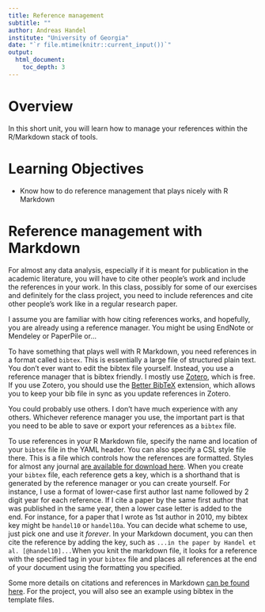 ```yaml
---
title: Reference management
subtitle: ""
author: Andreas Handel
institute: "University of Georgia"
date: "`r file.mtime(knitr::current_input())`"
output: 
  html_document:
    toc_depth: 3
---
```



# Overview
In this short unit, you will learn how to manage your references within the R/Markdown stack of tools.


# Learning Objectives
* Know how to do reference management that plays nicely with R Markdown


# Reference management with Markdown

For almost any data analysis, especially if it is meant for publication in the academic literature, you will have to cite other people's work and include the references in your work. In this class, possibly for some of our exercises and definitely for the class project, you need to include references and cite other people's work like in a regular research paper.

I assume you are familiar with how citing references works, and hopefully, you are already using a reference manager. You might be using EndNote or Mendeley or PaperPile or...   

To have something that plays well with R Markdown, you need references in a format called `bibtex`. This is essentially a large file of structured plain text. You don't ever want to edit the bibtex file yourself. Instead, you use a reference manager that is bibtex friendly. I mostly use [Zotero](https://www.zotero.org/), which is free. If you use Zotero, you should use the [Better BibTeX](https://retorque.re/zotero-better-bibtex/) extension, which allows you to keep your bib file in sync as you update references in Zotero.

You could probably use others. I don't have much experience with any others. Whichever reference manager you use, the important part is that you need to be able to save or export your references as a `bibtex` file. 

To use references in your R Markdown file, specify the name and location of your `bibtex` file in the YAML header. You can also specify a CSL style file there. This is a file which controls how the references are formatted. Styles for almost any journal [are available for download here](https://www.zotero.org/styles). When you create your `bibtex` file, each reference gets a key, which is a shorthand that is generated by the reference manager or you can create yourself. For instance, I use a format of lower-case first author last name followed by 2 digit year for each reference. If I cite a paper by the same first author that was published in the same year, then a lower case letter is added to the end. For instance, for a paper that I wrote as 1st author in 2010, my bibtex key might be `handel10` or `handel10a`. You can decide what scheme to use, just pick one and use it _forever_. In your Markdown document, you can then cite the reference by adding the key, such as `...in the paper by Handel et al. [@handel10]...`When you knit the markdown file, it looks for a reference with the specified tag in your `bibtex` file and places all references at the end of your document using the formatting you specified.  

Some more details on citations and references in Markdown [can be found here](
https://rmarkdown.rstudio.com/authoring_bibliographies_and_citations.html). For the project, you will also see an example using bibtex in the template files.
